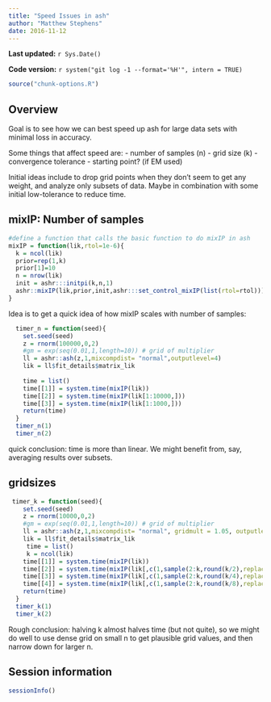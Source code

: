 ```yaml
---
title: "Speed Issues in ash"
author: "Matthew Stephens"
date: 2016-11-12
---
```


**Last updated:** `r Sys.Date()`

**Code version:** `r system("git log -1 --format='%H'", intern = TRUE)`

```r
source("chunk-options.R")
```


## Overview

Goal is to see how we can best speed up ash for large data sets with minimal loss in accuracy.

Some things that affect speed are:
- number of samples (n)
- grid size (k)
- convergence tolerance
- starting point? (if EM used)

Initial ideas include to drop grid points when they don't seem to get any weight, and analyze only subsets of data. Maybe in combination with some initial low-tolerance to reduce time.

## mixIP: Number of samples

```r
#define a function that calls the basic function to do mixIP in ash
mixIP = function(lik,rtol=1e-6){
  k = ncol(lik)
  prior=rep(1,k)
  prior[1]=10
  n = nrow(lik)
  init = ashr:::initpi(k,n,1)
  ashr::mixIP(lik,prior,init,ashr:::set_control_mixIP(list(rtol=rtol)))
}
```

Idea is to get a quick idea of how mixIP scales with number of samples:
```r
  timer_n = function(seed){
    set.seed(seed)
    z = rnorm(100000,0,2)
    #gm = exp(seq(0.01,1,length=10)) # grid of multiplier
    ll = ashr::ash(z,1,mixcompdist= "normal",outputlevel=4)
    lik = ll$fit_details$matrix_lik
    
    time = list()
    time[[1]] = system.time(mixIP(lik))
    time[[2]] = system.time(mixIP(lik[1:10000,]))
    time[[3]] = system.time(mixIP(lik[1:1000,]))
    return(time)
  }
  timer_n(1)
  timer_n(2)

```

quick conclusion: time is more than linear. We might benefit from,
say, averaging results over subsets.

## gridsizes

```r
 timer_k = function(seed){
    set.seed(seed)
    z = rnorm(10000,0,2)
    #gm = exp(seq(0.01,1,length=10)) # grid of multiplier
    ll = ashr::ash(z,1,mixcompdist= "normal", gridmult = 1.05, outputlevel=4)
    lik = ll$fit_details$matrix_lik
     time = list()
     k = ncol(lik)
    time[[1]] = system.time(mixIP(lik))
    time[[2]] = system.time(mixIP(lik[,c(1,sample(2:k,round(k/2),replace=F))]))
    time[[3]] = system.time(mixIP(lik[,c(1,sample(2:k,round(k/4),replace=F))]))
    time[[4]] = system.time(mixIP(lik[,c(1,sample(2:k,round(k/8),replace=F))]))
    return(time)
  }
  timer_k(1)
  timer_k(2)
```

Rough conclusion: halving k almost halves time (but not quite), so we might do well to use dense grid on small n to get plausible
grid values, and then narrow down for larger n.


## Session information

```r
sessionInfo()
```

